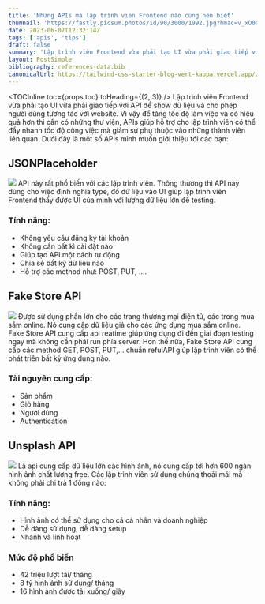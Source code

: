 ```yaml
---
title: 'Những APIs mà lập trình viên Frontend nào cũng nên biết'
thumnail: 'https://fastly.picsum.photos/id/90/3000/1992.jpg?hmac=v_xO0GFiGn3zpcKzWIsZ3WoSoxJuAEXukrYJUdo2S6g'
date: 2023-06-07T12:32:14Z
tags: ['apis', 'tips']
draft: false
summary: 'Lập trình viên Frontend vừa phải tạo UI vừa phải giao tiếp với API để show dữ liệu và cho phép người dùng tương tác với website. Vì vậy để tăng tốc độ làm việc và có hiệu quả hơn thì cần có những thư viện, APIs giúp hỗ trợ cho lập trình viên có thể đẩy nhanh tốc độ công việc mà giảm sự phụ thuộc vào những thành viên liên quan'
layout: PostSimple
bibliography: references-data.bib
canonicalUrl: https://tailwind-css-starter-blog-vert-kappa.vercel.app//blog/new-features-in-v1/
---
```


<TOCInline toc={props.toc} toHeading={(2, 3)} />
Lập trình viên Frontend vừa phải tạo UI vừa phải giao tiếp với API để show dữ liệu và cho phép người
dùng tương tác với website. Vì vậy để tăng tốc độ làm việc và có hiệu quả hơn thì cần có những thư viện,
APIs giúp hỗ trợ cho lập trình viên có thể đẩy nhanh tốc độ công việc mà giảm sự phụ thuộc vào những
thành viên liên quan. Dưới đây là một số APIs mình muốn giới thiệu tới các bạn:

## JSONPlaceholder

![](https://images.viblo.asia/0dd845e4-c6f9-443e-ae51-d0282bb09a34.png)
API này rất phổ biến với các lập trình viên. Thông thường thì API này dùng cho việc định nghĩa type, đổ dữ liệu vào UI giúp lập trình viên Frontend thấy được UI của mình với lượng dữ liệu lớn để testing.

### Tính năng:

- Không yêu cầu đăng ký tài khoản
- Không cần bất kì cài đặt nào
- Giúp tạo API một cách tự động
- Chia sẻ bất kỳ dữ liệu nào
- Hỗ trợ các method như: POST, PUT, ....

## Fake Store API

![](https://xlafgkujgoaelkhxzzpo.supabase.co/storage/v1/object/public/affiliate/cource/fackapi.svg)
Được sử dụng phần lớn cho các trang thương mại điện tử, các trong mua sắm online. Nó cung cấp dữ liệu giả cho các ứng dụng mua sắm online. Fake Store API cung cấp api reatime giúp ứng dụng đi đến giai đoạn testing ngay mà không cần phải run phía server. Hơn thế nữa, Fake Store API cung cấp các method GET, POST, PUT,... chuẩn refulAPI giúp lập trình viên có thể phát triển bất kỳ ứng dụng nào.

### Tài nguyên cung cấp:

- Sản phẩm
- Giỏ hàng
- Người dùng
- Authentication

## Unsplash API

![](https://xlafgkujgoaelkhxzzpo.supabase.co/storage/v1/object/public/affiliate/cource/unsplash.webp)
Là api cung cấp dữ liệu lớn các hình ảnh, nó cung cấp tới hơn 600 ngàn hình ảnh chất lượng free. Các lập trình viên sử dụng chúng thoải mái mà không phải chi trả 1 đồng nào:

### Tính năng:

- Hình ảnh có thể sử dụng cho cả cá nhân và doanh nghiệp
- Dễ dàng sử dụng, dễ dàng setup
- Nhanh và linh hoạt

### Mức độ phổ biến

- 42 triệu lượt tải/ tháng
- 8 tỷ hình ảnh sử dụng/ tháng
- 16 hình ảnh được tải xuống/ giây
